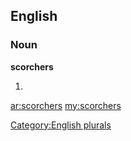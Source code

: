 ==English==

===Noun===
'''scorchers'''

# {{plural of|[[scorcher]]}}

[[Category:English plurals]]

[[ar:scorchers]]
[[my:scorchers]]